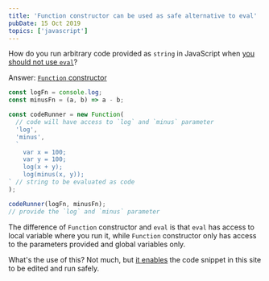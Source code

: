 ```yaml
---
title: 'Function constructor can be used as safe alternative to eval'
pubDate: 15 Oct 2019
topics: ['javascript']
---
```



How do you run arbitrary code provided as `string` in JavaScript when [you should not use `eval`][dont-use-eval]?

Answer: [`Function` constructor][function-constructor]

<LiveEditor>

```js
const logFn = console.log;
const minusFn = (a, b) => a - b;

const codeRunner = new Function(
  // code will have access to `log` and `minus` parameter
  'log',
  'minus',
  `
    var x = 100;
    var y = 100;
    log(x + y);
    log(minus(x, y));
` // string to be evaluated as code
);

codeRunner(logFn, minusFn);
// provide the `log` and `minus` parameter
```

</LiveEditor>

The difference of `Function` constructor and `eval` is that `eval` has access to local variable where you run it, while `Function` constructor only has access to the parameters provided and global variables only.

What's the use of this? Not much, but [it enables][react-live-code] the code snippet in this site to be edited and run safely.

[dont-use-eval]: https://developer.mozilla.org/en-US/docs/Web/JavaScript/Reference/Global_Objects/eval#Do_not_ever_use_eval!
[function-constructor]: https://developer.mozilla.org/en-US/docs/Web/JavaScript/Reference/Global_Objects/Function
[react-live-code]: https://github.com/FormidableLabs/react-live/blob/1a3c537b6f770b0f6cefa9216576dd8213003110/src/utils/transpile/evalCode.js

